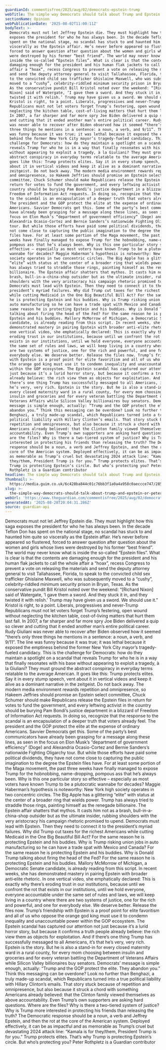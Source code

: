 ```yaml
---
guardianId: commentisfree/2025/aug/02/democrats-epstein-trump
webTitle: The simple way Democrats should talk about Trump and Epstein | Peter Rothpletz
sectionName: Opinion
webPublicationDate: '2025-08-02T11:00:11Z'
bodyText: >-
  Democrats must not let Jeffrey Epstein die. They must highlight how this saga
  exposes the president for who he has always been. In the decade Teflon Don has
  spent on the national stage, no scandal has stuck to and haunted him quite so
  viscerally as the Epstein affair. He’s never before appeared so flustered,
  forced to answer question after question about the women and girls whose lives
  were destroyed by his former “best friend”. The world may never know what is
  inside the so-called “Epstein files”. What is clear is that the contents are
  damaging enough for the president and his human flak jackets to call the whole
  affair a “hoax”, recess Congress to prevent a vote on releasing the materials
  and send the deputy attorney general to visit Tallahassee, Florida, to speak
  to the convicted child sex trafficker Ghislaine Maxwell, who was subsequently
  moved to a “cushy”, celebrity-riddled minimum security prison in Bryan, Texas.
  As the conservative pundit Bill Kristol noted over the weekend: “[Richard
  Nixon] said of Watergate, ‘I gave them a sword. And they stuck it in, and they
  twisted it with relish.’ Trump may have given us a sword. We should use it.”
  Kristol is right, to a point. Liberals, progressives and never-Trump
  Republicans must not let voters forget Trump’s festering, open wound without
  neglecting the kitchen table, cost-of-living matters that hurt them last fall.
  In 2007, a far sharper and far more spry Joe Biden delivered a quip so clever
  and cutting that it ended another man’s entire political career. Rudy Giuliani
  was never able to recover after Biden observed how it seemed “there’s only
  three things he mentions in a sentence: a noun, a verb, and 9/11”. The line
  was funny because it was true; it was lethal because it exposed the emptiness
  behind the former New York City mayor’s tragedy-fueled candidacy. This is the
  challenge for Democrats: how do they maintain a spotlight on a scandal that
  reveals Trump for who he is in a way that finally resonates with his base
  without appearing to exploit a tragedy, à la Giuliani? They must ground the
  abstract conspiracy in everyday terms relatable to the average American. It
  goes like this: Trump protects elites. Say it in every stump speech, vent
  about it in vertical videos and keep it alive as a dominant narrative in the
  zeitgeist. Do not back away. The modern media environment rewards repetition
  and omnipresence, so Hakeem Jeffries should promise an Epstein select
  committee, Chuck Schumer should make Republicans release the Epstein files in
  return for votes to fund the government, and every leftwing activist in the
  country should be burying Pam Bondi’s justice department in a blizzard of
  Freedom of Information Act requests. In doing so, recognize that the response
  to the scandal is an encapsulation of a deeper truth that voters already feel.
  The president and the GOP protect the elite at the expense of ordinary
  Americans. Savvier Democrats get this. Some of the party’s best communicators
  have already been grasping for a message along these lines, as seen in the
  focus on Elon Musk’s “department of government efficiency” (Doge) and
  Alexandria Ocasio-Cortez and Bernie Sanders’s nationwide Fighting Oligarchy
  tour. But while those efforts have paid some political dividends, they have
  not come close to capturing the public imagination to the degree the Epstein
  files have. For at least some portion of the Maga movement, the past three
  weeks have finally managed to expose Trump for the hobnobbing, name-dropping,
  pompous ass that he’s always been. Why is this one particular story so
  effective – especially as most voters have known Trump to be a plutocratic
  wannabe for decades? Maggie Haberman’s hypothesis is noteworthy: New York high
  society operates in two concentric circles. The Big Apple has a glittering
  “elite” with status at the center of a broader ring that wields power. Trump
  has always tried to straddle those rings, painting himself as the renegade
  billionaire. The Epstein affair shatters that mythos. It casts him not as a
  brash, bull-in-a-china-shop outsider but as the ultimate insider, rubbing
  shoulders with the very aristocracy his campaign rhetoric promised to upend.
  Democrats must lead with Epstein. Then they need to connect it to the
  president’s myriad failures. Why did Trump cut taxes for the richest Americans
  while cutting Medicaid in the One Big Beautiful Bill Act? For the same reason
  he is protecting Epstein and his buddies. Why is Trump risking union jobs in
  auto manufacturing so he can have a trade spat with Mexico and Canada? For the
  same reason he is protecting Epstein and his buddies. Why is Donald Trump
  talking about firing the head of the Fed? For the same reason he is protecting
  Epstein and his buddies. Mallory McMorrow of Michigan, a Democratic Senate
  candidate, is already reading from this script. In recent weeks, she has
  demonstrated mastery in pairing Epstein with broader anti‑elite rhetoric. In
  one vertical video, she emphatically declared: This is exactly why there’s
  eroding trust in our institutions, because until we confront the rot that
  exists in our institutions, until we hold everyone, everyone accountable under
  the same set of rules and laws, we will keep living in a country where there
  are two systems of justice, one for the rich and powerful, and one for
  everybody else. We deserve better. Release the files now. Trump’s friendship
  with Epstein is a proof point for elite favoritism and all of us who oppose
  the orange god king must use it to condemn inequality and unaccountable power
  within the GOP ecosystem. The Epstein scandal has captured our attention not
  just because it’s a lurid horror story, but because it confirms a truth people
  already believe: the rich view them as objects for exploitation. And if
  there’s one thing Trump has successfully messaged to all Americans, it’s that
  he’s very, very rich. Epstein is the story. But he is also a stand-in for
  every closed maternity ward in a rural county, for every mom choosing between
  insulin and groceries and for every veteran battling the Department of
  Veterans Affairs while Silicon Valley billionaires buy senators. Democrats’
  message is simple enough, actually: “Trump and the GOP protect the elite. They
  abandon you.” Think this messaging can be overdone? Look no further than
  Benghazi, a truly made-up scandal, which Republicans turned into a true
  political liability with Hillary Clinton’s emails. That story stuck because of
  repetition and omnipresence, but also because it struck a chord with something
  Americans already believed: that the Clinton family viewed themselves as above
  accountability. Even Trump’s own supporters are asking hard questions. Where
  are the files? Why is there a two-tiered system of justice? Why is Trump more
  interested in protecting his friends than releasing the truth? The Democratic
  response should be a noun, a verb and Jeffrey Epstein, and then the rot at the
  core of the American system. Deployed effectively, it can be as impactful and
  as memorable as Trump’s cruel but devastating 2024 attack line: “Kamala is for
  they/them, President Trump is for you.” Trump protects elites. That’s why
  Trump is protecting Epstein’s circle. But who’s protecting you? Peter
  Rothpletz is a Guardian contributor
headline: The simple way Democrats should talk about Trump and Epstein
thumbnail: >-
  https://media.guim.co.uk/6c428ba844c01c76bb3f1a0a4a958c0aeccce747/285_0_1350_1080/500.jpg
slug: >-
  the-simple-way-democrats-should-talk-about-trump-and-epstein-or-peter-rothpletz
webUrl: 'https://www.theguardian.com/commentisfree/2025/aug/02/democrats-epstein-trump'
generatedAt: '2025-08-28T20:04:31.286Z'
source: guardian-api
---
```

Democrats must not let Jeffrey Epstein die. They must highlight how this saga exposes the president for who he has always been. In the decade Teflon Don has spent on the national stage, no scandal has stuck to and haunted him quite so viscerally as the Epstein affair. He’s never before appeared so flustered, forced to answer question after question about the women and girls whose lives were destroyed by his former “best friend”. The world may never know what is inside the so-called “Epstein files”. What is clear is that the contents are damaging enough for the president and his human flak jackets to call the whole affair a “hoax”, recess Congress to prevent a vote on releasing the materials and send the deputy attorney general to visit Tallahassee, Florida, to speak to the convicted child sex trafficker Ghislaine Maxwell, who was subsequently moved to a “cushy”, celebrity-riddled minimum security prison in Bryan, Texas. As the conservative pundit Bill Kristol noted over the weekend: “[Richard Nixon] said of Watergate, ‘I gave them a sword. And they stuck it in, and they twisted it with relish.’ Trump may have given us a sword. We should use it.” Kristol is right, to a point. Liberals, progressives and never-Trump Republicans must not let voters forget Trump’s festering, open wound without neglecting the kitchen table, cost-of-living matters that hurt them last fall. In 2007, a far sharper and far more spry Joe Biden delivered a quip so clever and cutting that it ended another man’s entire political career. Rudy Giuliani was never able to recover after Biden observed how it seemed “there’s only three things he mentions in a sentence: a noun, a verb, and 9/11”. The line was funny because it was true; it was lethal because it exposed the emptiness behind the former New York City mayor’s tragedy-fueled candidacy. This is the challenge for Democrats: how do they maintain a spotlight on a scandal that reveals Trump for who he is in a way that finally resonates with his base without appearing to exploit a tragedy, à la Giuliani? They must ground the abstract conspiracy in everyday terms relatable to the average American. It goes like this: Trump protects elites. Say it in every stump speech, vent about it in vertical videos and keep it alive as a dominant narrative in the zeitgeist. Do not back away. The modern media environment rewards repetition and omnipresence, so Hakeem Jeffries should promise an Epstein select committee, Chuck Schumer should make Republicans release the Epstein files in return for votes to fund the government, and every leftwing activist in the country should be burying Pam Bondi’s justice department in a blizzard of Freedom of Information Act requests. In doing so, recognize that the response to the scandal is an encapsulation of a deeper truth that voters already feel. The president and the GOP protect the elite at the expense of ordinary Americans. Savvier Democrats get this. Some of the party’s best communicators have already been grasping for a message along these lines, as seen in the focus on Elon Musk’s “department of government efficiency” (Doge) and Alexandria Ocasio-Cortez and Bernie Sanders’s nationwide Fighting Oligarchy tour. But while those efforts have paid some political dividends, they have not come close to capturing the public imagination to the degree the Epstein files have. For at least some portion of the Maga movement, the past three weeks have finally managed to expose Trump for the hobnobbing, name-dropping, pompous ass that he’s always been. Why is this one particular story so effective – especially as most voters have known Trump to be a plutocratic wannabe for decades? Maggie Haberman’s hypothesis is noteworthy: New York high society operates in two concentric circles. The Big Apple has a glittering “elite” with status at the center of a broader ring that wields power. Trump has always tried to straddle those rings, painting himself as the renegade billionaire. The Epstein affair shatters that mythos. It casts him not as a brash, bull-in-a-china-shop outsider but as the ultimate insider, rubbing shoulders with the very aristocracy his campaign rhetoric promised to upend. Democrats must lead with Epstein. Then they need to connect it to the president’s myriad failures. Why did Trump cut taxes for the richest Americans while cutting Medicaid in the One Big Beautiful Bill Act? For the same reason he is protecting Epstein and his buddies. Why is Trump risking union jobs in auto manufacturing so he can have a trade spat with Mexico and Canada? For the same reason he is protecting Epstein and his buddies. Why is Donald Trump talking about firing the head of the Fed? For the same reason he is protecting Epstein and his buddies. Mallory McMorrow of Michigan, a Democratic Senate candidate, is already reading from this script. In recent weeks, she has demonstrated mastery in pairing Epstein with broader anti‑elite rhetoric. In one vertical video, she emphatically declared: This is exactly why there’s eroding trust in our institutions, because until we confront the rot that exists in our institutions, until we hold everyone, everyone accountable under the same set of rules and laws, we will keep living in a country where there are two systems of justice, one for the rich and powerful, and one for everybody else. We deserve better. Release the files now. Trump’s friendship with Epstein is a proof point for elite favoritism and all of us who oppose the orange god king must use it to condemn inequality and unaccountable power within the GOP ecosystem. The Epstein scandal has captured our attention not just because it’s a lurid horror story, but because it confirms a truth people already believe: the rich view them as objects for exploitation. And if there’s one thing Trump has successfully messaged to all Americans, it’s that he’s very, very rich. Epstein is the story. But he is also a stand-in for every closed maternity ward in a rural county, for every mom choosing between insulin and groceries and for every veteran battling the Department of Veterans Affairs while Silicon Valley billionaires buy senators. Democrats’ message is simple enough, actually: “Trump and the GOP protect the elite. They abandon you.” Think this messaging can be overdone? Look no further than Benghazi, a truly made-up scandal, which Republicans turned into a true political liability with Hillary Clinton’s emails. That story stuck because of repetition and omnipresence, but also because it struck a chord with something Americans already believed: that the Clinton family viewed themselves as above accountability. Even Trump’s own supporters are asking hard questions. Where are the files? Why is there a two-tiered system of justice? Why is Trump more interested in protecting his friends than releasing the truth? The Democratic response should be a noun, a verb and Jeffrey Epstein, and then the rot at the core of the American system. Deployed effectively, it can be as impactful and as memorable as Trump’s cruel but devastating 2024 attack line: “Kamala is for they/them, President Trump is for you.” Trump protects elites. That’s why Trump is protecting Epstein’s circle. But who’s protecting you? Peter Rothpletz is a Guardian contributor

